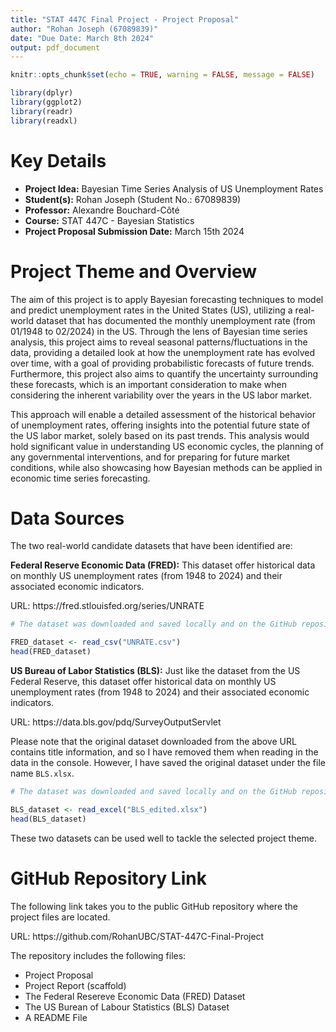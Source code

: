```yaml
---
title: "STAT 447C Final Project - Project Proposal"
author: "Rohan Joseph (67089839)"
date: "Due Date: March 8th 2024"
output: pdf_document
---
```


```r

knitr::opts_chunk$set(echo = TRUE, warning = FALSE, message = FALSE)

library(dplyr)
library(ggplot2)
library(readr)
library(readxl)

```



# Key Details

- **Project Idea:** Bayesian Time Series Analysis of US Unemployment Rates 
- **Student(s):** Rohan Joseph (Student No.: 67089839)
- **Professor:** Alexandre Bouchard-Côté 
- **Course:** STAT 447C - Bayesian Statistics
- **Project Proposal Submission Date:** March 15th 2024



# Project Theme and Overview

The aim of this project is to apply Bayesian forecasting techniques to model and 
predict unemployment rates in the United States (US), utilizing a real-world dataset
that has documented the monthly unemployment rate (from 01/1948 to 02/2024) in the 
US. Through the lens of Bayesian time series analysis, this project aims to reveal
seasonal patterns/fluctuations in the data, providing a detailed look at how the
unemployment rate has evolved over time, with a goal of providing probabilistic forecasts
of future trends. Furthermore, this project also aims to quantify the uncertainty
surrounding these forecasts, which is an important consideration to make when considering
the inherent variability over the years in the US labor market. 

This approach will enable a detailed assessment of the historical behavior of unemployment
rates, offering insights into the potential future state of the US labor market, 
solely based on its past trends. This analysis would hold significant value in understanding
US economic cycles, the planning of any governmental interventions, and for preparing
for future market conditions, while also showcasing how Bayesian methods can be applied
in economic time series forecasting.



# Data Sources

The two real-world candidate datasets that have been identified are:
 
**Federal Reserve Economic Data (FRED):** This dataset offer historical data on monthly 
US unemployment rates (from 1948 to 2024) and their associated economic indicators.

URL: https://fred.stlouisfed.org/series/UNRATE

```r

# The dataset was downloaded and saved locally and on the GitHub repository

FRED_dataset <- read_csv("UNRATE.csv")
head(FRED_dataset)

```

**US Bureau of Labor Statistics (BLS):** Just like the dataset from the US Federal 
Reserve, this dataset offer historical data on monthly US unemployment rates (from 1948
to 2024) and their associated economic indicators.

URL: https://data.bls.gov/pdq/SurveyOutputServlet

Please note that the original dataset downloaded from the above URL contains title
information, and so I have removed them when reading in the data in the console. 
However, I have saved the original dataset under the file name `BLS.xlsx`.

```r

# The dataset was downloaded and saved locally and on the GitHub repository

BLS_dataset <- read_excel("BLS_edited.xlsx")
head(BLS_dataset)

```

These two datasets can be used well to tackle the selected project theme.



# GitHub Repository Link

The following link takes you to the public GitHub repository where the project files
are located.

URL: https://github.com/RohanUBC/STAT-447C-Final-Project

The repository includes the following files:

- Project Proposal
- Project Report (scaffold)
- The Federal Resereve Economic Data (FRED) Dataset
- The US Burean of Labour Statistics (BLS) Dataset
- A README File 




